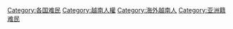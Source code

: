 [[Category:各国难民|Category:各国难民]]
[[Category:越南人權|Category:越南人權]]
[[Category:海外越南人|Category:海外越南人]]
[[Category:亚洲籍难民|Category:亚洲籍难民]]